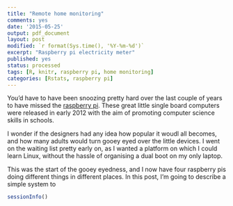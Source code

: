 ```yaml
---
title: "Remote home monitoring"
comments: yes
date: '2015-05-25'
output: pdf_document
layout: post
modified: `r format(Sys.time(), '%Y-%m-%d')`
excerpt: "Raspberry pi electricity meter"
published: yes
status: processed
tags: [R, knitr, raspberry pi, home monitoring]
categories: [Rstats, raspberry pi]
---
```


You'd have to have been snoozing pretty hard over the last couple of years to have missed the [raspberry pi](https://www.raspberrypi.org/). These great little single board computers were released in early 2012 with the aim of promoting computer science skills in schools.

I wonder if the designers had any idea how popular it woudl all becomes, and how many adults would turn gooey eyed over the little devices. I went on the waiting list pretty early on, as I wanted a platform on which I could learn Linux, without the hassle of organising a dual boot on my only laptop.

This was the start of the gooey eyedness, and I now have four raspberry pis doing different things in different places. In this post, I'm going to describe a simple system to 

```r
sessionInfo()
```
